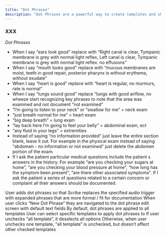 ```yaml
---
title: "Dot Phrases"
description: "Dot Phrases are a powerful way to create templates and shortcuts for your documentation."
---
```


### XXX

*Dot Phrases*

- When I say “ears look good” replace with “Right canal is clear, Tympanic membrane is
grey with normal light reflex, Left canal is clear, Tympanic membrane is grey with
normal light reflex. no effusions”
- When I say “mouth looks good” replace with “mucous membranes are moist, teeth in
good repair, posterior pharynx is without erythema, without exudate”
- When I say “heart is good” replace with “heart is regular, no murmurs, rate is normal”
- When I say “lungs sound good” replace “lungs with good airflow, no wheeze
start recognizing key phrases to note that the area was examined and not document
”not examined”
- “I’m going to listen to your neck” or “swallow for me” = neck exam
- “just breath normal for me” = heart exam
- “big deep breath” = lung exam
- “lay back here I’m going to feel your belly” = abdominal exam, ect
- “any fluid in your legs” = extremities
- Instead of saying “no information provided” just leave the entire section blank, leave it
out. For example in the physical exam instead of saying “abdomen - no information or
not examined” just delete the abdomen portion of the exam.
- If I ask the patient particular medical questions include the patient s answers in the
history. For example “are you checking your sugars at home”, “are you checking your
blood pressure at home”, “how long has the symptom been present”, “are there other
associated symptoms”. If I ask the patient a series of questions related to a certain
concern or complaint all their answers should be documented.


User adds dot phrases so that Scribe replaces the specified audio trigger with expanded phrases that are more formal / fit for documentation
When user clicks “New Dot Phrase” they are navigated to the dot phrase edit screen with default text fields
By default, dot phrases are applied to all templates
User can select specific templates to apply dot phrases to
If user unchecks “all template”, it deselects all options
Otherwise, when user unchecks one template, “all template” is unchecked, but doesn’t affect other checked templates 
